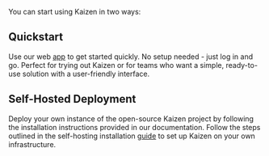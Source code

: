 You can start using Kaizen in two ways:

## Quickstart 
Use our web [app](https://kaizen.cloudcode.ai) to get started quickly. No setup needed - just log in and go. Perfect for trying out Kaizen or for teams who want a simple, ready-to-use solution with a user-friendly interface.
 
## Self-Hosted Deployment
Deploy your own instance of the open-source Kaizen project by following the installation instructions provided in our documentation. Follow the steps outlined in the self-hosting installation [guide](self_hosting_guide) to set up Kaizen on your own infrastructure.
